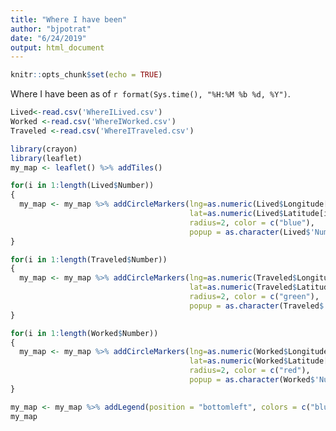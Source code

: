 ---
title: "Where I have been"
author: "bjpotrat"
date: "6/24/2019"
output: html_document
---

```{r setup, include=FALSE}
knitr::opts_chunk$set(echo = TRUE)
```

Where I have been as of `r format(Sys.time(), "%H:%M %b %d, %Y")`.

```{r LoadData, echo=FALSE}
Lived<-read.csv('WhereILived.csv')
Worked <-read.csv('WhereIWorked.csv')
Traveled <-read.csv('WhereITraveled.csv')
```

```{r Make Map, echo=FALSE}
library(crayon)
library(leaflet)
my_map <- leaflet() %>% addTiles()
```

```{r Where I have lived, echo=FALSE}
for(i in 1:length(Lived$Number))
{
  my_map <- my_map %>% addCircleMarkers(lng=as.numeric(Lived$Longitude[i]), 
                                        lat=as.numeric(Lived$Latitude[i]), 
                                        radius=2, color = c("blue"), 
                                        popup = as.character(Lived$'Number'[i]) %+% ' ' %+% as.character(Lived$'Label'[i]))
}
```   

```{r Where I have traveled, echo=FALSE}
for(i in 1:length(Traveled$Number))
{
  my_map <- my_map %>% addCircleMarkers(lng=as.numeric(Traveled$Longitude[i]), 
                                        lat=as.numeric(Traveled$Latitude[i]), 
                                        radius=2, color = c("green"), 
                                        popup = as.character(Traveled$'Number'[i]) %+% ' ' %+% as.character(Traveled$'Label'[i]))
}
```

```{r Where I have worked, echo=FALSE}
for(i in 1:length(Worked$Number))
{
  my_map <- my_map %>% addCircleMarkers(lng=as.numeric(Worked$Longitude[i]), 
                                        lat=as.numeric(Worked$Latitude[i]), 
                                        radius=2, color = c("red"), 
                                        popup = as.character(Worked$'Number'[i]) %+% ' ' %+% as.character(Worked$'Label'[i]))
}
```

```{r Final Map, echo=FALSE}
my_map <- my_map %>% addLegend(position = "bottomleft", colors = c("blue","green","red"), labels = c("Lived","Traveled","Worked"))
my_map
```
